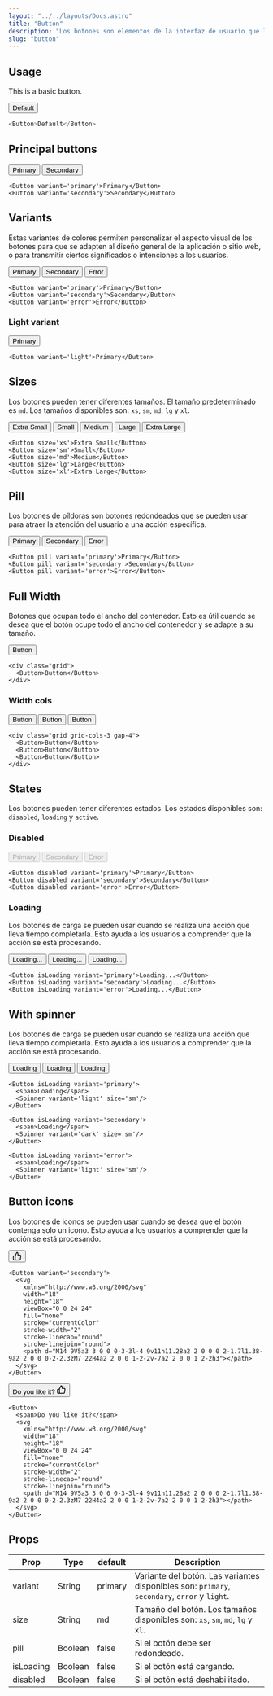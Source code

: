 ```yaml
---
layout: "../../layouts/Docs.astro"
title: "Button"
description: "Los botones son elementos de la interfaz de usuario que los usuarios pueden hacer clic para proporcionar entrada. Los botones típicamente aparecen en las formas y cuadros de diálogo, pero también se pueden colocar en barras de herramientas, barras de título y paneles."
slug: "button"
---
```


## Usage

This is a basic button.

<Example>
  <Button>Default</Button>
</Example>

```js
<Button>Default</Button>
```

## Principal buttons

<Example>
<div class="flex items-center gap-4 flex-wrap">
  <Button variant='primary'>Primary</Button>
  <Button variant='secondary'>Secondary</Button>
</div>
</Example>

```astro
<Button variant='primary'>Primary</Button>
<Button variant='secondary'>Secondary</Button>
```

## Variants

Estas variantes de colores permiten personalizar el aspecto visual de los botones para que se adapten al diseño general de la aplicación o sitio web, o para transmitir ciertos significados o intenciones a los usuarios.

<Example>
<div class="flex items-center gap-4 flex-wrap">
  <Button variant='primary'>Primary</Button>
  <Button variant='secondary'>Secondary</Button>
  <Button variant='error'>Error</Button>
</div>
</Example>

```astro
<Button variant='primary'>Primary</Button>
<Button variant='secondary'>Secondary</Button>
<Button variant='error'>Error</Button>
```

### Light variant

<Example isDark client:load>
  <Button variant='light'>Primary</Button>
</Example>

```astro
<Button variant='light'>Primary</Button>
```

## Sizes

Los botones pueden tener diferentes tamaños. El tamaño predeterminado es `md`. Los tamaños disponibles son: `xs`, `sm`, `md`, `lg` y `xl`.

<Example>
<div class="flex items-center gap-4 flex-wrap">
  <Button size='xs'>Extra Small</Button>
  <Button size='sm'>Small</Button>
  <Button size='md'>Medium</Button>
  <Button size='lg'>Large</Button>
  <Button size='xl'>Extra Large</Button>
</div>
</Example>

```astro
<Button size='xs'>Extra Small</Button>
<Button size='sm'>Small</Button>
<Button size='md'>Medium</Button>
<Button size='lg'>Large</Button>
<Button size='xl'>Extra Large</Button>
```

## Pill

Los botones de píldoras son botones redondeados que se pueden usar para atraer la atención del usuario a una acción específica.

<Example>
<div class="flex items-center gap-4 flex-wrap">
  <Button pill variant='primary'>Primary</Button>
  <Button pill variant='secondary'>Secondary</Button>
  <Button pill variant='error'>Error</Button>
</div>
</Example>

```astro
<Button pill variant='primary'>Primary</Button>
<Button pill variant='secondary'>Secondary</Button>
<Button pill variant='error'>Error</Button>
```

## Full Width

Botones que ocupan todo el ancho del contenedor. Esto es útil cuando se desea que el botón ocupe todo el ancho del contenedor y se adapte a su tamaño.

<Example>
<div class="grid">
  <Button>Button</Button>
</div>
</Example>

```astro
<div class="grid">
  <Button>Button</Button>
</div>
```

### Width cols

<Example>
<div class="grid grid-cols-3 gap-4">
  <Button>Button</Button>
  <Button>Button</Button>
  <Button>Button</Button>
</div>
</Example>

```astro
<div class="grid grid-cols-3 gap-4">
  <Button>Button</Button>
  <Button>Button</Button>
  <Button>Button</Button>
</div>
```

## States

Los botones pueden tener diferentes estados. Los estados disponibles son: `disabled`, `loading` y `active`.

### Disabled

<Example>
<div class="flex items-center gap-4 flex-wrap">
  <Button disabled variant='primary'>Primary</Button>
  <Button disabled variant='secondary'>Secondary</Button>
  <Button disabled variant='error'>Error</Button>
</div>
</Example>

```astro
<Button disabled variant='primary'>Primary</Button>
<Button disabled variant='secondary'>Secondary</Button>
<Button disabled variant='error'>Error</Button>
```

### Loading

Los botones de carga se pueden usar cuando se realiza una acción que lleva tiempo completarla. Esto ayuda a los usuarios a comprender que la acción se está procesando.

<Example>
<div class="flex items-center gap-4 flex-wrap">
  <Button isLoading variant='primary'>Loading...</Button>
  <Button isLoading variant='secondary'>Loading...</Button>
  <Button isLoading variant='error'>Loading...</Button>
</div>
</Example>

```astro
<Button isLoading variant='primary'>Loading...</Button>
<Button isLoading variant='secondary'>Loading...</Button>
<Button isLoading variant='error'>Loading...</Button>
```

## With spinner

Los botones de carga se pueden usar cuando se realiza una acción que lleva tiempo completarla. Esto ayuda a los usuarios a comprender que la acción se está procesando.

<Example>
<div class="flex items-center gap-4 flex-wrap">
  <Button isLoading variant='primary'>
    <span>Loading</span>
    <Spinner variant='light' size='sm'/>
  </Button>
  <Button isLoading variant='secondary'>
    <span>Loading</span>
    <Spinner variant='dark' size='sm'/>
  </Button>
  <Button isLoading variant='error'>
    <span>Loading</span>
    <Spinner variant='light' size='sm'/>
  </Button>
</div>
</Example>

```astro
<Button isLoading variant='primary'>
  <span>Loading</span>
  <Spinner variant='light' size='sm'/>
</Button>

<Button isLoading variant='secondary'>
  <span>Loading</span>
  <Spinner variant='dark' size='sm'/>
</Button>

<Button isLoading variant='error'>
  <span>Loading</span>
  <Spinner variant='light' size='sm'/>
</Button>
```

## Button icons

Los botones de iconos se pueden usar cuando se desea que el botón contenga solo un icono. Esto ayuda a los usuarios a comprender que la acción se está procesando.

<Example>
<Button variant='secondary'>
  <svg xmlns="http://www.w3.org/2000/svg" width="18" height="18" viewBox="0 0 24 24" fill="none" stroke="currentColor" stroke-width="2" stroke-linecap="round" stroke-linejoin="round"><path d="M14 9V5a3 3 0 0 0-3-3l-4 9v11h11.28a2 2 0 0 0 2-1.7l1.38-9a2 2 0 0 0-2-2.3zM7 22H4a2 2 0 0 1-2-2v-7a2 2 0 0 1 2-2h3"></path></svg>
</Button>
</Example>

```astro
<Button variant='secondary'>
  <svg 
    xmlns="http://www.w3.org/2000/svg" 
    width="18" 
    height="18" 
    viewBox="0 0 24 24" 
    fill="none" 
    stroke="currentColor" 
    stroke-width="2" 
    stroke-linecap="round" 
    stroke-linejoin="round">
    <path d="M14 9V5a3 3 0 0 0-3-3l-4 9v11h11.28a2 2 0 0 0 2-1.7l1.38-9a2 2 0 0 0-2-2.3zM7 22H4a2 2 0 0 1-2-2v-7a2 2 0 0 1 2-2h3"></path>
  </svg>
</Button>
```

<Example>
<Button>
  <span>Do you like it?</span>
  <svg xmlns="http://www.w3.org/2000/svg" width="18" height="18" viewBox="0 0 24 24" fill="none" stroke="currentColor" stroke-width="2" stroke-linecap="round" stroke-linejoin="round"><path d="M14 9V5a3 3 0 0 0-3-3l-4 9v11h11.28a2 2 0 0 0 2-1.7l1.38-9a2 2 0 0 0-2-2.3zM7 22H4a2 2 0 0 1-2-2v-7a2 2 0 0 1 2-2h3"></path></svg>
</Button>
</Example>

```astro
<Button>
  <span>Do you like it?</span>
  <svg 
    xmlns="http://www.w3.org/2000/svg" 
    width="18" 
    height="18" 
    viewBox="0 0 24 24" 
    fill="none" 
    stroke="currentColor" 
    stroke-width="2" 
    stroke-linecap="round" 
    stroke-linejoin="round">
    <path d="M14 9V5a3 3 0 0 0-3-3l-4 9v11h11.28a2 2 0 0 0 2-1.7l1.38-9a2 2 0 0 0-2-2.3zM7 22H4a2 2 0 0 1-2-2v-7a2 2 0 0 1 2-2h3"></path>
  </svg>
</Button>
```

## Props

| Prop | Type | default | Description |
| ---- | ---- | ------- | ----------- |
| variant | String | primary | Variante del botón. Las variantes disponibles son: `primary`, `secondary`, `error` y `light`. |
| size | String | md | Tamaño del botón. Los tamaños disponibles son: `xs`, `sm`, `md`, `lg` y `xl`. |
| pill | Boolean | false | Si el botón debe ser redondeado. |
| isLoading | Boolean | false | Si el botón está cargando. |
| disabled | Boolean | false | Si el botón está deshabilitado. |
